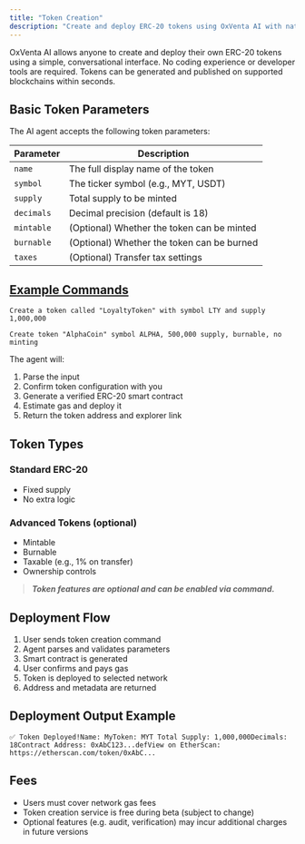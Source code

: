 ```yaml
---
title: "Token Creation"
description: "Create and deploy ERC-20 tokens using OxVenta AI with natural language commands."
---
```


OxVenta AI allows anyone to create and deploy their own ERC-20 tokens using a simple, conversational interface. No coding experience or developer tools are required. Tokens can be generated and published on supported blockchains within seconds.

## **Basic Token Parameters**

The AI agent accepts the following token parameters:

| Parameter  | Description                                |
| ---------- | ------------------------------------------ |
| `name`     | The full display name of the token         |
| `symbol`   | The ticker symbol (e.g., MYT, USDT)        |
| `supply`   | Total supply to be minted                  |
| `decimals` | Decimal precision (default is 18)          |
| `mintable` | (Optional) Whether the token can be minted |
| `burnable` | (Optional) Whether the token can be burned |
| `taxes`    | (Optional) Transfer tax settings           |

## [**Example Commands**](https://docs.oxventa.io/#example-commands)

```
Create a token called "LoyaltyToken" with symbol LTY and supply 1,000,000
```

```
Create token "AlphaCoin" symbol ALPHA, 500,000 supply, burnable, no minting
```

The agent will:

1. Parse the input
2. Confirm token configuration with you
3. Generate a verified ERC-20 smart contract
4. Estimate gas and deploy it
5. Return the token address and explorer link

## **Token Types**

### **Standard ERC-20**

- Fixed supply
- No extra logic

### **Advanced Tokens (optional)**

- Mintable
- Burnable
- Taxable (e.g., 1% on transfer)
- Ownership controls

> **_Token features are optional and can be enabled via command._**

## **Deployment Flow**

1. User sends token creation command
2. Agent parses and validates parameters
3. Smart contract is generated
4. User confirms and pays gas
5. Token is deployed to selected network
6. Address and metadata are returned

## **Deployment Output Example**

```
✅ Token Deployed!Name: MyToken: MYT Total Supply: 1,000,000Decimals: 18Contract Address: 0xAbC123...defView on EtherScan: https://etherscan.com/token/0xAbC...
```

## **Fees**

- Users must cover network gas fees
- Token creation service is free during beta (subject to change)
- Optional features (e.g. audit, verification) may incur additional charges in future versions